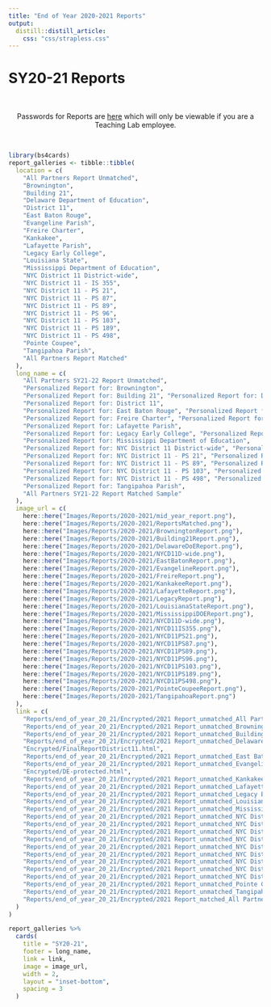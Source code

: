 ```yaml
---
title: "End of Year 2020-2021 Reports"
output: 
  distill::distill_article:
    css: "css/strapless.css"
---
```


# SY20-21 Reports

<br>

<center> Passwords for Reports are [here](https://docs.google.com/spreadsheets/d/1eAUdWEzc0R7WzpztOvutRp2FYDtpks37LSFV8sq8ezg/edit?usp=sharing) which will only be viewable if you are a Teaching Lab employee. </center>

<br>

```r
library(bs4cards)
report_galleries <- tibble::tibble(
  location = c(
    "All Partners Report Unmatched",
    "Brownington",
    "Building 21",
    "Delaware Department of Education",
    "District 11",
    "East Baton Rouge",
    "Evangeline Parish",
    "Freire Charter",
    "Kankakee",
    "Lafayette Parish",
    "Legacy Early College",
    "Louisiana State",
    "Mississippi Department of Education",
    "NYC District 11 District-wide",
    "NYC District 11 - IS 355",
    "NYC District 11 - PS 21",
    "NYC District 11 - PS 87",
    "NYC District 11 - PS 89",
    "NYC District 11 - PS 96",
    "NYC District 11 - PS 103",
    "NYC District 11 - PS 189",
    "NYC District 11 - PS 498",
    "Pointe Coupee",
    "Tangipahoa Parish",
    "All Partners Report Matched"
  ),
  long_name = c(
    "All Partners SY21-22 Report Unmatched",
    "Personalized Report for: Brownington",
    "Personalized Report for: Building 21", "Personalized Report for: Delaware Department of Education",
    "Personalized Report for: District 11",
    "Personalized Report for: East Baton Rouge", "Personalized Report for: Evangeline Parish",
    "Personalized Report for: Freire Charter", "Personalized Report for: Kankakee",
    "Personalized Report for: Lafayette Parish",
    "Personalized Report for: Legacy Early College", "Personalized Report for: Louisiana State",
    "Personalized Report for: Mississippi Department of Education",
    "Personalized Report for: NYC District 11 District-wide", "Personalized Report for: NYC District 11 - IS 355",
    "Personalized Report for: NYC District 11 - PS 21", "Personalized Report for: NYC District 11 - PS 87",
    "Personalized Report for: NYC District 11 - PS 89", "Personalized Report for: NYC District 11 - PS 96",
    "Personalized Report for: NYC District 11 - PS 103", "Personalized Report for: NYC District 11 - PS 189",
    "Personalized Report for: NYC District 11 - PS 498", "Personalized Report for: Pointe Coupee",
    "Personalized Report for: Tangipahoa Parish",
    "All Partners SY21-22 Report Matched Sample"
  ),
  image_url = c(
    here::here("Images/Reports/2020-2021/mid_year_report.png"),
    here::here("Images/Reports/2020-2021/ReportsMatched.png"),
    here::here("Images/Reports/2020-2021/BrowningtonReport.png"),
    here::here("Images/Reports/2020-2021/Building21Report.png"),
    here::here("Images/Reports/2020-2021/DelawareDoEReport.png"),
    here::here("Images/Reports/2020-2021/NYCD11D-wide.png"),
    here::here("Images/Reports/2020-2021/EastBatonReport.png"),
    here::here("Images/Reports/2020-2021/EvangelineReport.png"),
    here::here("Images/Reports/2020-2021/FreireReport.png"),
    here::here("Images/Reports/2020-2021/KankakeeReport.png"),
    here::here("Images/Reports/2020-2021/LafayetteReport.png"),
    here::here("Images/Reports/2020-2021/LegacyReport.png"),
    here::here("Images/Reports/2020-2021/LouisianaStateReport.png"),
    here::here("Images/Reports/2020-2021/MississippiDOEReport.png"),
    here::here("Images/Reports/2020-2021/NYCD11D-wide.png"),
    here::here("Images/Reports/2020-2021/NYCD11IS355.png"),
    here::here("Images/Reports/2020-2021/NYCD11PS21.png"),
    here::here("Images/Reports/2020-2021/NYCD11PS87.png"),
    here::here("Images/Reports/2020-2021/NYCD11PS89.png"),
    here::here("Images/Reports/2020-2021/NYCD11PS96.png"),
    here::here("Images/Reports/2020-2021/NYCD11PS103.png"),
    here::here("Images/Reports/2020-2021/NYCD11PS189.png"),
    here::here("Images/Reports/2020-2021/NYCD11PS498.png"),
    here::here("Images/Reports/2020-2021/PointeCoupeeReport.png"),
    here::here("Images/Reports/2020-2021/TangipahoaReport.png")
  ),
  link = c(
    "Reports/end_of_year_20_21/Encrypted/2021 Report_unmatched_All Partners-protected.html",
    "Reports/end_of_year_20_21/Encrypted/2021 Report_unmatched_Brownington Central School, VT-protected.html",
    "Reports/end_of_year_20_21/Encrypted/2021 Report_unmatched_Building 21-protected.html",
    "Reports/end_of_year_20_21/Encrypted/2021 Report_unmatched_Delaware Department of Education, DE-protected.html",
    "Encrypted/FinalReportDistrict11.html",
    "Reports/end_of_year_20_21/Encrypted/2021 Report_unmatched_East Baton Rouge Parish, LA-protected.html",
    "Reports/end_of_year_20_21/Encrypted/2021 Report_unmatched_Evangeline Parish, LA-protected.html",
    "Encrypted/DE-protected.html",
    "Reports/end_of_year_20_21/Encrypted/2021 Report_unmatched_Kankakee School District, IL-protected.html",
    "Reports/end_of_year_20_21/Encrypted/2021 Report_unmatched_Lafayette Parish, LA-protected.html",
    "Reports/end_of_year_20_21/Encrypted/2021 Report_unmatched_Legacy Early College, SC-protected.html",
    "Reports/end_of_year_20_21/Encrypted/2021 Report_unmatched_Louisiana State Content Leader Training, LA-protected.html",
    "Reports/end_of_year_20_21/Encrypted/2021 Report_unmatched_Mississippi Department of Education, MS-protected.html",
    "Reports/end_of_year_20_21/Encrypted/2021 Report_unmatched_NYC District 11 - District-wide, NY-protected.html",
    "Reports/end_of_year_20_21/Encrypted/2021 Report_unmatched_NYC District 11 - IS 355, NY-protected.html",
    "Reports/end_of_year_20_21/Encrypted/2021 Report_unmatched_NYC District 11 - PS 21, NY-protected.html",
    "Reports/end_of_year_20_21/Encrypted/2021 Report_unmatched_NYC District 11 - PS 87, NY-protected.html",
    "Reports/end_of_year_20_21/Encrypted/2021 Report_unmatched_NYC District 11 - PS 89, NY-protected.html",
    "Reports/end_of_year_20_21/Encrypted/2021 Report_unmatched_NYC District 11 - PS 96, NY-protected.html",
    "Reports/end_of_year_20_21/Encrypted/2021 Report_unmatched_NYC District 11 - PS 103, NY-protected.html",
    "Reports/end_of_year_20_21/Encrypted/2021 Report_unmatched_NYC District 11 - PS 189, NY-protected.html",
    "Reports/end_of_year_20_21/Encrypted/2021 Report_unmatched_NYC District 11 - PS 498, NY-protected.html",
    "Reports/end_of_year_20_21/Encrypted/2021 Report_unmatched_Pointe Coupee Parish, LA-protected.html",
    "Reports/end_of_year_20_21/Encrypted/2021 Report_unmatched_Tangipahoa Parish, LA-protected.html",
    "Reports/end_of_year_20_21/Encrypted/2021 Report_matched_All Partners-protected.html"
  )
)

report_galleries %>%
  cards(
    title = "SY20-21",
    footer = long_name,
    link = link,
    image = image_url,
    width = 2,
    layout = "inset-bottom",
    spacing = 3
  )
```